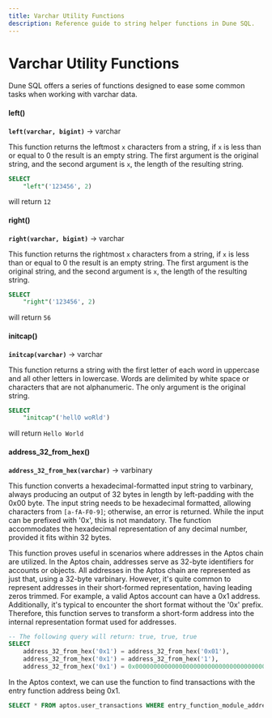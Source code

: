 ```yaml
---
title: Varchar Utility Functions
description: Reference guide to string helper functions in Dune SQL.
---
```


# Varchar Utility Functions

Dune SQL offers a series of functions designed to ease some common tasks when working with varchar data.

#### left()
**``left(varchar, bigint)``** → varchar

This function returns the leftmost `x` characters from a string, if `x` is less than or equal to 0 the result is an empty string. The first argument is the original string, and the second argument is `x`, the length of the resulting string.

```sql
SELECT 
    "left"('123456', 2)
```
will return `12`

#### right()
**``right(varchar, bigint)``** → varchar

This function returns the rightmost `x` characters from a string, if `x` is less than or equal to 0 the result is an empty string. The first argument is the original string, and the second argument is `x`, the length of the resulting string.

```sql
SELECT 
    "right"('123456', 2)
```
will return `56`

#### initcap()
**``initcap(varchar)``** → varchar

This function returns a string with the first letter of each word in uppercase and all other letters in lowercase. Words are delimited by white space or characters that are not alphanumeric. The only argument is the original string.

```sql
SELECT 
    "initcap"('hellO woRld')
```
will return `Hello World`

#### address_32_from_hex()
**``address_32_from_hex(varchar)``** → varbinary

This function converts a hexadecimal-formatted input string to varbinary, always producing an output of 32 bytes in length by left-padding with the 0x00 byte. The input string needs to be hexadecimal formatted, allowing characters from `[a-fA-F0-9]`; otherwise, an error is returned. While the input can be prefixed with '0x', this is not mandatory. The function accommodates the hexadecimal representation of any decimal number, provided it fits within 32 bytes.

This function proves useful in scenarios where addresses in the Aptos chain are utilized. In the Aptos chain, addresses serve as 32-byte identifiers for accounts or objects. All addresses in the Aptos chain are represented as just that, using a 32-byte varbinary. However, it's quite common to represent addresses in their short-formed representation, having leading zeros trimmed. For example, a valid Aptos account can have a 0x1 address. Additionally, it's typical to encounter the short format without the '0x' prefix. Therefore, this function serves to transform a short-form address into the internal representation format used for addresses.
```sql
-- The following query will return: true, true, true
SELECT
    address_32_from_hex('0x1') = address_32_from_hex('0x01'),
    address_32_from_hex('0x1') = address_32_from_hex('1'),
    address_32_from_hex('0x1') = 0x0000000000000000000000000000000000000000000000000000000000000001
```

In the Aptos context, we can use the function to find transactions with the entry function address being 0x1.
```sql
SELECT * FROM aptos.user_transactions WHERE entry_function_module_address = address_32_from_hex('0x1') LIMIT 10
```